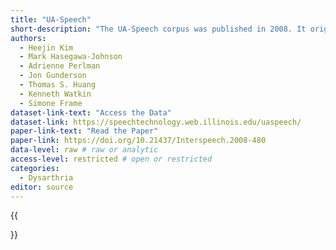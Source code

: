 ```yaml
---
title: "UA-Speech"
short-description: "The UA-Speech corpus was published in 2008. It originally contained recordings of nineteen individuals with dysarthria as a correlate of cerebral palsy, plus age-matched and gender-matched controls. Of the original nineteen, three have removed permission over the years, and/or their data has been corrupted, so that the distribution now contains data from sixteen speakers."
authors:
  - Heejin Kim
  - Mark Hasegawa-Johnson
  - Adrienne Perlman
  - Jon Gunderson
  - Thomas S. Huang
  - Kenneth Watkin
  - Simone Frame
dataset-link-text: "Access the Data"
dataset-link: https://speechtechnology.web.illinois.edu/uaspeech/
paper-link-text: "Read the Paper"
paper-link: https://doi.org/10.21437/Interspeech.2008-480
data-level: raw # raw or analytic
access-level: restricted # open or restricted
categories:
  - Dysarthria
editor: source
---
```


{{<meta short-description>}}
